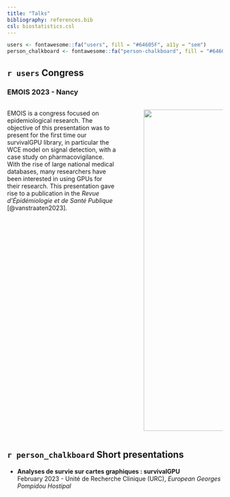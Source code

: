 ```yaml
---
title: "Talks"
bibliography: references.bib
csl: biostatistics.csl
---
```


```r
users <- fontawesome::fa("users", fill = "#64605F", a11y = "sem")
person_chalkboard <- fontawesome::fa("person-chalkboard", fill = "#64605F", a11y = "sem")
```

## `r users` Congress

### EMOIS 2023 - Nancy

::: columns
::: {.column width="55%"}
EMOIS is a congress focused on epidemiological research. The objective of this presentation was to present for the first time our survivalGPU library, in particular the WCE model on signal detection, with a case study on pharmacovigilance. With the rise of large national medical databases, many researchers have been interested in using GPUs for their research. This presentation gave rise to a publication in the *Revue d'Épidémiologie et de Santé Publique* [@vanstraaten2023].
:::

::: {.column width="5%"}
:::

::: {.column width="40%"}
![](images/emois2023.jpg){width="750"}
:::
:::

## `r person_chalkboard` Short presentations

-   **Analyses de survie sur cartes graphiques : survivalGPU**\
    \vspace{1.5cm} February 2023 - Unité de Recherche Clinique (URC), *European Georges Pompidou Hostipal*

::: refs
:::
